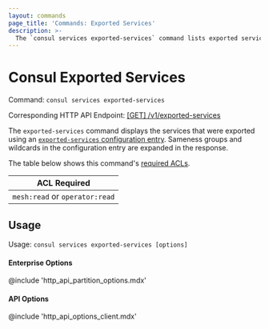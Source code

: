 ```yaml
---
layout: commands
page_title: 'Commands: Exported Services'
description: >-
  The `consul services exported-services` command lists exported services and their consumers.
---
```


# Consul Exported Services

Command: `consul services exported-services`

Corresponding HTTP API Endpoint: [\[GET\] /v1/exported-services](/consul/api-docs/exported-services)

The `exported-services` command displays the services that were exported using an [`exported-services` configuration entry](/consul/docs/connect/config-entries/exported-services). Sameness groups and wildcards in the configuration entry are expanded in the response.


The table below shows this command's [required ACLs](/consul/api-docs/api-structure#authentication).

| ACL Required                   |
| ------------------------------ |
| `mesh:read` or `operator:read` |

## Usage

Usage: `consul services exported-services [options]`

#### Enterprise Options

@include 'http_api_partition_options.mdx'

#### API Options

@include 'http_api_options_client.mdx'

